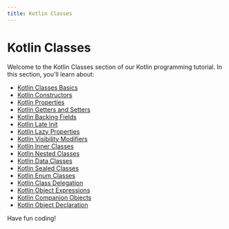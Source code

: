 ```yaml
---
title: Kotlin Classes
---
```


# Kotlin Classes

Welcome to the Kotlin Classes section of our Kotlin programming tutorial. In this section, you'll learn about:

- [Kotlin Classes Basics](./0-kotlin-classes-basics.mdx)
- [Kotlin Constructors](./1-kotlin-constructors.mdx)
- [Kotlin Properties](./2-kotlin-properties.mdx)
- [Kotlin Getters and Setters](./3-kotlin-getters-setters.mdx)
- [Kotlin Backing Fields](./4-kotlin-backing-fields.mdx)
- [Kotlin Late Init](./5-kotlin-late-init.mdx)
- [Kotlin Lazy Properties](./6-kotlin-lazy-properties.mdx)
- [Kotlin Visibility Modifiers](./7-kotlin-visibility-modifiers.mdx)
- [Kotlin Inner Classes](./8-kotlin-inner-classes.mdx)
- [Kotlin Nested Classes](./9-kotlin-nested-classes.mdx)
- [Kotlin Data Classes](./10-kotlin-data-classes.mdx)
- [Kotlin Sealed Classes](./11-kotlin-sealed-classes.mdx)
- [Kotlin Enum Classes](./12-kotlin-enum-classes.mdx)
- [Kotlin Class Delegation](./13-kotlin-class-delegation.mdx)
- [Kotlin Object Expressions](./14-kotlin-object-expressions.mdx)
- [Kotlin Companion Objects](./15-kotlin-companion-objects.mdx)
- [Kotlin Object Declaration](./16-kotlin-object-declaration.mdx)

Have fun coding!